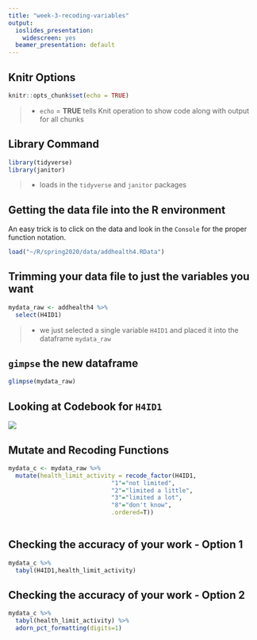 ```yaml
---
title: "week-3-recoding-variables"
output:
  ioslides_presentation:
    widescreen: yes
  beamer_presentation: default
---
```


## Knitr Options

```r
knitr::opts_chunk$set(echo = TRUE)
```

  >- `echo` = **TRUE** tells Knit operation to show code along with output for all chunks

## Library Command

```r
library(tidyverse)
library(janitor)
```

  >- loads in the `tidyverse` and `janitor` packages

## Getting the data file into the R environment

An easy trick is to click on the data and look in the `Console` for the proper function notation.
```r
load("~/R/spring2020/data/addhealth4.RData")
```


## Trimming your data file to just the variables you want 

```r
mydata_raw <- addhealth4 %>% 
  select(H4ID1)
```

  >- we just selected a single variable `H4ID1` and placed it into the dataframe `mydata_raw`

## `gimpse` the new dataframe

```r
glimpse(mydata_raw)
```

## Looking at Codebook for `H4ID1`

![](~/R/spring2020/hw/images/H4ID1 -health_limits_act.png)


## Mutate and Recoding Functions

```r
mydata_c <- mydata_raw %>% 
  mutate(health_limit_activity = recode_factor(H4ID1,
                             "1"="not limited",
                             "2"="limited a little",
                             "3"="limited a lot",
                             "8"="don't know",
                             .ordered=T))
                              
```

## Checking the accuracy of your work - Option 1

```r
mydata_c %>% 
  tabyl(H4ID1,health_limit_activity)
```

## Checking the accuracy of your work - Option 2

```r
mydata_c %>% 
  tabyl(health_limit_activity) %>% 
  adorn_pct_formatting(digits=1)
```



